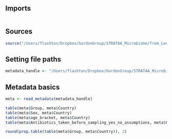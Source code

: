 

## Imports
```r

```


## Sources
```r
source("/Users/flashton/Dropbox/GordonGroup/STRATAA_Microbiome/from_Leo/Leonardos_analysis/bin/core_functions.R")

```

## Setting file paths

```r

metadata_handle <- "/Users/flashton/Dropbox/GordonGroup/STRATAA_Microbiome/from_Leo/Leonardos_analysis/0_metadata/full_meta.tsv"

```


## Metadata basics

```r
meta <- read_metadata(metadata_handle)

table(meta$Group, meta$Country)
table(meta$Sex, meta$Country)
table(meta$age_bracket, meta$Country)
table(meta$Antibiotics_taken_before_sampling_yes_no_assumptions, meta$Country)

round(prop.table(table(meta$Group, meta$Country)), 2)

```

